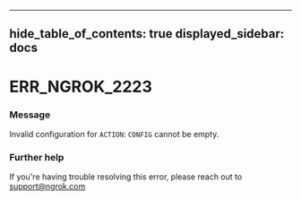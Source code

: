 

---
hide_table_of_contents: true
displayed_sidebar: docs
---


# ERR_NGROK_2223

### Message
Invalid configuration for `ACTION`: `CONFIG` cannot be empty.

<ErrorDetails error="err_ngrok_2223" />



### Further help
If you're having trouble resolving this error, please reach out to [support@ngrok.com](mailto:support@ngrok.com?subject=Help%20with%20ERR_NGROK_2223)

